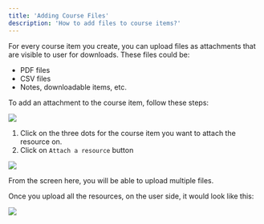 ```yaml
---
title: 'Adding Course Files'
description: 'How to add files to course items?'
---
```



For every course item you create, you can upload files as attachments that are visible to user for downloads. These files could be:

-   PDF files
-   CSV files
-   Notes, downloadable items, etc.

To add an attachment to the course item, follow these steps:

![](https://codedamn-website-assets.s3.us-east-1.amazonaws.com/uploads/28-11-2024/screenshot-000172%402x.ulgfdb.png)

1. Click on the three dots for the course item you want to attach the resource on.
2. Click on `Attach a resource` button

![](https://creator-assets.codedamn.com/fermion-instructor/02-08-2024/instructor_66467ae8ada1f52e23942268/-jLImo9mXt8jGNLKK8yS0)

From the screen here, you will be able to upload multiple files.

Once you upload all the resources, on the user side, it would look like this:

![](https://codedamn-website-assets.s3.us-east-1.amazonaws.com/uploads/28-11-2024/screenshot-000173%402x.kcmrkw.png)
